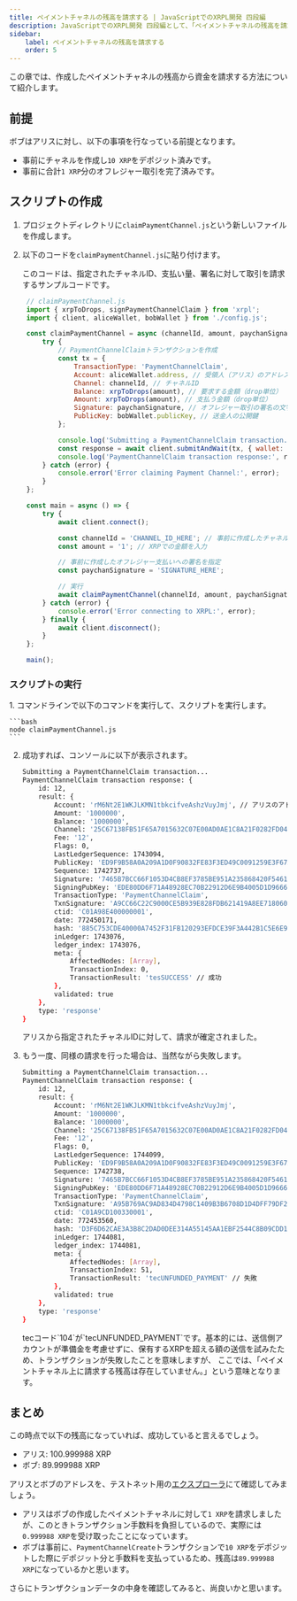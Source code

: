 ```yaml
---
title: ペイメントチャネルの残高を請求する | JavaScriptでのXRPL開発 四段編
description: JavaScriptでのXRPL開発 四段編として、「ペイメントチャネルの残高を請求する」について解説しているページです。
sidebar:
    label: ペイメントチャネルの残高を請求する
    order: 5
---
```



この章では、作成したペイメントチャネルの残高から資金を請求する方法について紹介します。

## 前提

ボブはアリスに対し、以下の事項を行なっている前提となります。

- 事前にチャネルを作成し`10 XRP`をデポジット済みです。
- 事前に合計`1 XRP`分のオフレジャー取引を完了済みです。

## スクリプトの作成

<Steps>

1. プロジェクトディレクトリに`claimPaymentChannel.js`という新しいファイルを作成します。

2. 以下のコードを`claimPaymentChannel.js`に貼り付けます。

   このコードは、指定されたチャネルID、支払い量、署名に対して取引を請求するサンプルコードです。

   ```javascript
    // claimPaymentChannel.js
    import { xrpToDrops, signPaymentChannelClaim } from 'xrpl';
    import { client, aliceWallet, bobWallet } from './config.js';

    const claimPaymentChannel = async (channelId, amount, paychanSignature) => {
        try {
            // PaymentChannelClaimトランザクションを作成
            const tx = {
                TransactionType: 'PaymentChannelClaim',
                Account: aliceWallet.address, // 受領人（アリス）のアドレス
                Channel: channelId, // チャネルID
                Balance: xrpToDrops(amount), // 要求する金額（drop単位）
                Amount: xrpToDrops(amount), // 支払う金額（drop単位）
                Signature: paychanSignature, // オフレジャー取引の署名の文字列
                PublicKey: bobWallet.publicKey, // 送金人の公開鍵
            };

            console.log('Submitting a PaymentChannelClaim transaction...');
            const response = await client.submitAndWait(tx, { wallet: aliceWallet }); // 受領人（アリス）が署名
            console.log('PaymentChannelClaim transaction response:', response);
        } catch (error) {
            console.error('Error claiming Payment Channel:', error);
        }
    };

    const main = async () => {
        try {
            await client.connect();

            const channelId = 'CHANNEL_ID_HERE'; // 事前に作成したチャネルIDを入力
            const amount = '1'; // XRPでの金額を入力

            // 事前に作成したオフレジャー支払いへの署名を指定
            const paychanSignature = 'SIGNATURE_HERE';

            // 実行
            await claimPaymentChannel(channelId, amount, paychanSignature);
        } catch (error) {
            console.error('Error connecting to XRPL:', error);
        } finally {
            await client.disconnect();
        }
    };

    main();
    ```
</Steps>

### スクリプトの実行

<Steps>
1. コマンドラインで以下のコマンドを実行して、スクリプトを実行します。

    ```bash
    node claimPaymentChannel.js
    ```

2. 成功すれば、コンソールに以下が表示されます。

    ```bash
    Submitting a PaymentChannelClaim transaction...
    PaymentChannelClaim transaction response: {
        id: 12,
        result: {
            Account: 'rM6Nt2E1WKJLKMN1tbkcifveAshzVuyJmj', // アリスのアドレス
            Amount: '1000000',
            Balance: '1000000',
            Channel: '25C67138FB51F65A7015632C07E00AD0AE1C8A21F0282FD0401BAEDFDFD3423E',
            Fee: '12',
            Flags: 0,
            LastLedgerSequence: 1743094,
            PublicKey: 'ED9F9B58A0A209A1D0F90832FE83F3ED49C0091259E3F67A2FCAA3D3EAAF718FFE',
            Sequence: 1742737,
            Signature: '7465B7BCC66F1053D4CB8EF3785BE951A235868420F546160EF446429DA58632EEBBA90810F6714500E7B0A73E9DBABFE47307DC6BEC9D911D24DB473988BE04',
            SigningPubKey: 'EDE80DD6F71A48928EC70B22912D6E9B4005D1D9666939C658F931186CC9DA80B7',
            TransactionType: 'PaymentChannelClaim',
            TxnSignature: 'A9CC66C22C9000CE5B939E828FDB621419A8EE7180604B3844D52D32D27BD4F00CCB93D8AF85C0E7F08EA7DD27D5E475F8CA00FEA1EF2B6BB826EB6DA95A4902',
            ctid: 'C01A98E400000001',
            date: 772450171,
            hash: '885C753CDE40000A7452F31FB120293EFDCE39F3A442B1C5E6E924440FD32381',
            inLedger: 1743076,
            ledger_index: 1743076,
            meta: {
                AffectedNodes: [Array],
                TransactionIndex: 0,
                TransactionResult: 'tesSUCCESS' // 成功
            },
            validated: true
        },
        type: 'response'
    }
    ```

   アリスから指定されたチャネルIDに対して、請求が確定されました。

3. もう一度、同様の請求を行った場合は、当然ながら失敗します。

    ```bash
    Submitting a PaymentChannelClaim transaction...
    PaymentChannelClaim transaction response: {
        id: 12,
        result: {
            Account: 'rM6Nt2E1WKJLKMN1tbkcifveAshzVuyJmj',
            Amount: '1000000',
            Balance: '1000000',
            Channel: '25C67138FB51F65A7015632C07E00AD0AE1C8A21F0282FD0401BAEDFDFD3423E',
            Fee: '12',
            Flags: 0,
            LastLedgerSequence: 1744099,
            PublicKey: 'ED9F9B58A0A209A1D0F90832FE83F3ED49C0091259E3F67A2FCAA3D3EAAF718FFE',
            Sequence: 1742738,
            Signature: '7465B7BCC66F1053D4CB8EF3785BE951A235868420F546160EF446429DA58632EEBBA90810F6714500E7B0A73E9DBABFE47307DC6BEC9D911D24DB473988BE04',
            SigningPubKey: 'EDE80DD6F71A48928EC70B22912D6E9B4005D1D9666939C658F931186CC9DA80B7',
            TransactionType: 'PaymentChannelClaim',
            TxnSignature: 'A95B769AC9AD834D4798C1409B3B6708D1D4DFF79DF2F59AA185B358810930A925B948D7BD3E83EF20308FDE75275AFC5B75C164A4D70F8CB49BCDC9148A8D01',
            ctid: 'C01A9CD100330001',
            date: 772453560,
            hash: 'D3F6D62CAE3A3B8C2DAD0DEE314A55145AA1EBF2544C8B09CDD1F698EDE6621E',
            inLedger: 1744081,
            ledger_index: 1744081,
            meta: {
                AffectedNodes: [Array],
                TransactionIndex: 51,
                TransactionResult: 'tecUNFUNDED_PAYMENT' // 失敗
            },
            validated: true
        },
        type: 'response'
    }
    ```

    <Aside title="tecUNFUNDED_PAYMENTとは？">
    tecコード`104`が`tecUNFUNDED_PAYMENT`です。基本的には、送信側アカウントが準備金を考慮せずに、保有するXRPを超える額の送信を試みたため、トランザクションが失敗したことを意味しますが、
    ここでは、「ペイメントチャネル上に請求する残高は存在していません。」という意味となります。  
    </Aside>
</Steps>

## まとめ

この時点で以下の残高になっていれば、成功していると言えるでしょう。

- アリス: 100.999988 XRP
- ボブ: 89.999988 XRP

アリスとボブのアドレスを、テストネット用の[エクスプローラ](https://test.bithomp.com/explorer/)にて確認してみましょう。

- アリスはボブの作成したペイメントチャネルに対して`1 XRP`を請求しましたが、このときトランザクション手数料を負担しているので、実際には`0.999988 XRP`を受け取ったことになっています。
- ボブは事前に、`PaymentChannelCreate`トランザクションで`10 XRP`をデポジットした際にデポジット分と手数料を支払っているため、残高は`89.999988 XRP`になっているかと思います。

さらにトランザクションデータの中身を確認してみると、尚良いかと思います。